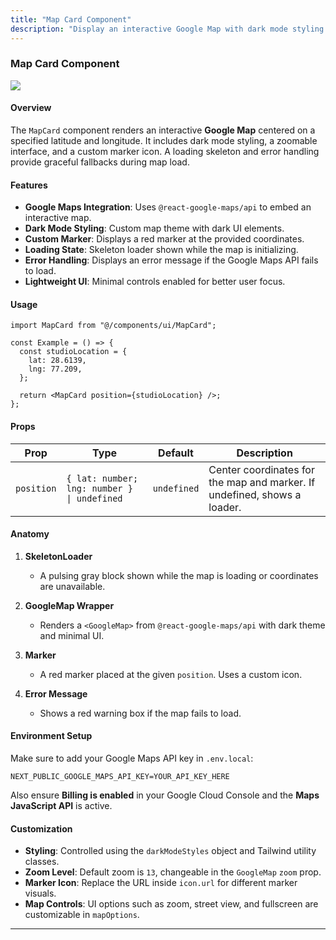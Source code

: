 ```yaml
---
title: "Map Card Component"
description: "Display an interactive Google Map with dark mode styling and marker support."
---
```


### Map Card Component

<Frame>
  <img src="/images/map-card.png" style={{ borderRadius: "0.5rem" }} />
</Frame>

#### Overview

The `MapCard` component renders an interactive **Google Map** centered on a specified latitude and longitude. It includes dark mode styling, a zoomable interface, and a custom marker icon. A loading skeleton and error handling provide graceful fallbacks during map load.

#### Features

- **Google Maps Integration**: Uses `@react-google-maps/api` to embed an interactive map.
- **Dark Mode Styling**: Custom map theme with dark UI elements.
- **Custom Marker**: Displays a red marker at the provided coordinates.
- **Loading State**: Skeleton loader shown while the map is initializing.
- **Error Handling**: Displays an error message if the Google Maps API fails to load.
- **Lightweight UI**: Minimal controls enabled for better user focus.

#### Usage

```tsx
import MapCard from "@/components/ui/MapCard";

const Example = () => {
  const studioLocation = {
    lat: 28.6139,
    lng: 77.209,
  };

  return <MapCard position={studioLocation} />;
};
```

#### Props

| Prop       | Type                                        | Default     | Description                                                              |
| ---------- | ------------------------------------------- | ----------- | ------------------------------------------------------------------------ |
| `position` | `{ lat: number; lng: number } \| undefined` | `undefined` | Center coordinates for the map and marker. If undefined, shows a loader. |

#### Anatomy

1. **SkeletonLoader**

   - A pulsing gray block shown while the map is loading or coordinates are unavailable.

2. **GoogleMap Wrapper**

   - Renders a `<GoogleMap>` from `@react-google-maps/api` with dark theme and minimal UI.

3. **Marker**

   - A red marker placed at the given `position`. Uses a custom icon.

4. **Error Message**
   - Shows a red warning box if the map fails to load.

#### Environment Setup

Make sure to add your Google Maps API key in `.env.local`:

```env
NEXT_PUBLIC_GOOGLE_MAPS_API_KEY=YOUR_API_KEY_HERE
```

Also ensure **Billing is enabled** in your Google Cloud Console and the **Maps JavaScript API** is active.

#### Customization

- **Styling**: Controlled using the `darkModeStyles` object and Tailwind utility classes.
- **Zoom Level**: Default zoom is `13`, changeable in the `GoogleMap` `zoom` prop.
- **Marker Icon**: Replace the URL inside `icon.url` for different marker visuals.
- **Map Controls**: UI options such as zoom, street view, and fullscreen are customizable in `mapOptions`.

---
